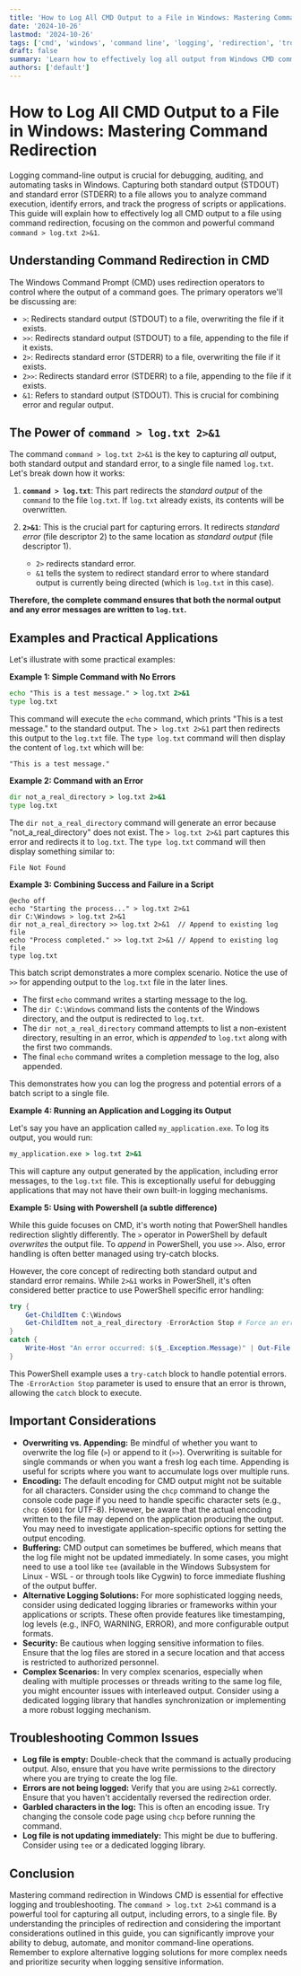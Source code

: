 ```yaml
---
title: 'How to Log All CMD Output to a File in Windows: Mastering Command Redirection'
date: '2024-10-26'
lastmod: '2024-10-26'
tags: ['cmd', 'windows', 'command line', 'logging', 'redirection', 'troubleshooting', 'batch scripting', 'output capture', 'powershell']
draft: false
summary: 'Learn how to effectively log all output from Windows CMD commands to a file using redirection.  Master the command `command > log.txt 2>&1` and explore advanced techniques for capturing both standard output and standard error, improving debugging and automation workflows.'
authors: ['default']
---
```


# How to Log All CMD Output to a File in Windows: Mastering Command Redirection

Logging command-line output is crucial for debugging, auditing, and automating tasks in Windows. Capturing both standard output (STDOUT) and standard error (STDERR) to a file allows you to analyze command execution, identify errors, and track the progress of scripts or applications. This guide will explain how to effectively log all CMD output to a file using command redirection, focusing on the common and powerful command `command > log.txt 2>&1`.

## Understanding Command Redirection in CMD

The Windows Command Prompt (CMD) uses redirection operators to control where the output of a command goes.  The primary operators we'll be discussing are:

*   `>`: Redirects standard output (STDOUT) to a file, overwriting the file if it exists.
*   `>>`: Redirects standard output (STDOUT) to a file, appending to the file if it exists.
*   `2>`: Redirects standard error (STDERR) to a file, overwriting the file if it exists.
*   `2>>`: Redirects standard error (STDERR) to a file, appending to the file if it exists.
*   `&1`: Refers to standard output (STDOUT). This is crucial for combining error and regular output.

## The Power of `command > log.txt 2>&1`

The command `command > log.txt 2>&1` is the key to capturing *all* output, both standard output and standard error, to a single file named `log.txt`.  Let's break down how it works:

1.  **`command > log.txt`**: This part redirects the *standard output* of the `command` to the file `log.txt`. If `log.txt` already exists, its contents will be overwritten.

2.  **`2>&1`**: This is the crucial part for capturing errors.  It redirects *standard error* (file descriptor 2) to the same location as *standard output* (file descriptor 1).

    *   `2>` redirects standard error.
    *   `&1` tells the system to redirect standard error to where standard output is currently being directed (which is `log.txt` in this case).

**Therefore, the complete command ensures that both the normal output and any error messages are written to `log.txt`.**

## Examples and Practical Applications

Let's illustrate with some practical examples:

**Example 1: Simple Command with No Errors**

```cmd
echo "This is a test message." > log.txt 2>&1
type log.txt
```

This command will execute the `echo` command, which prints "This is a test message." to the standard output. The `> log.txt 2>&1` part then redirects this output to the `log.txt` file. The `type log.txt` command will then display the content of `log.txt` which will be:

```
"This is a test message."
```

**Example 2: Command with an Error**

```cmd
dir not_a_real_directory > log.txt 2>&1
type log.txt
```

The `dir not_a_real_directory` command will generate an error because "not\_a\_real\_directory" does not exist.  The `> log.txt 2>&1` part captures this error and redirects it to `log.txt`.  The `type log.txt` command will then display something similar to:

```
File Not Found
```

**Example 3: Combining Success and Failure in a Script**

```batch
@echo off
echo "Starting the process..." > log.txt 2>&1
dir C:\Windows > log.txt 2>&1
dir not_a_real_directory >> log.txt 2>&1  // Append to existing log file
echo "Process completed." >> log.txt 2>&1 // Append to existing log file
type log.txt
```

This batch script demonstrates a more complex scenario. Notice the use of `>>` for appending output to the `log.txt` file in the later lines.

*   The first `echo` command writes a starting message to the log.
*   The `dir C:\Windows` command lists the contents of the Windows directory, and the output is redirected to `log.txt`.
*   The `dir not_a_real_directory` command attempts to list a non-existent directory, resulting in an error, which is *appended* to `log.txt` along with the first two commands.
*   The final `echo` command writes a completion message to the log, also appended.

This demonstrates how you can log the progress and potential errors of a batch script to a single file.

**Example 4: Running an Application and Logging its Output**

Let's say you have an application called `my_application.exe`.  To log its output, you would run:

```cmd
my_application.exe > log.txt 2>&1
```

This will capture any output generated by the application, including error messages, to the `log.txt` file. This is exceptionally useful for debugging applications that may not have their own built-in logging mechanisms.

**Example 5:  Using with Powershell (a subtle difference)**

While this guide focuses on CMD, it's worth noting that PowerShell handles redirection slightly differently. The `>` operator in PowerShell by default *overwrites* the output file. To *append* in PowerShell, you use `>>`.  Also, error handling is often better managed using try-catch blocks.

However, the core concept of redirecting both standard output and standard error remains. While `2>&1` works in PowerShell, it's often considered better practice to use PowerShell specific error handling:

```powershell
try {
    Get-ChildItem C:\Windows
    Get-ChildItem not_a_real_directory -ErrorAction Stop # Force an error for demonstration
}
catch {
    Write-Host "An error occurred: $($_.Exception.Message)" | Out-File -Append log.txt
}
```

This PowerShell example uses a `try-catch` block to handle potential errors.  The `-ErrorAction Stop` parameter is used to ensure that an error is thrown, allowing the `catch` block to execute.

## Important Considerations

*   **Overwriting vs. Appending:** Be mindful of whether you want to overwrite the log file (`>`) or append to it (`>>`). Overwriting is suitable for single commands or when you want a fresh log each time. Appending is useful for scripts where you want to accumulate logs over multiple runs.
*   **Encoding:** The default encoding for CMD output might not be suitable for all characters. Consider using the `chcp` command to change the console code page if you need to handle specific character sets (e.g., `chcp 65001` for UTF-8).  However, be aware that the actual encoding written to the file may depend on the application producing the output.  You may need to investigate application-specific options for setting the output encoding.
*   **Buffering:** CMD output can sometimes be buffered, which means that the log file might not be updated immediately. In some cases, you might need to use a tool like `tee` (available in the Windows Subsystem for Linux - WSL - or through tools like Cygwin) to force immediate flushing of the output buffer.
*   **Alternative Logging Solutions:** For more sophisticated logging needs, consider using dedicated logging libraries or frameworks within your applications or scripts. These often provide features like timestamping, log levels (e.g., INFO, WARNING, ERROR), and more configurable output formats.
*   **Security:** Be cautious when logging sensitive information to files. Ensure that the log files are stored in a secure location and that access is restricted to authorized personnel.
*   **Complex Scenarios:**  In very complex scenarios, especially when dealing with multiple processes or threads writing to the same log file, you might encounter issues with interleaved output. Consider using a dedicated logging library that handles synchronization or implementing a more robust logging mechanism.

## Troubleshooting Common Issues

*   **Log file is empty:** Double-check that the command is actually producing output. Also, ensure that you have write permissions to the directory where you are trying to create the log file.
*   **Errors are not being logged:** Verify that you are using `2>&1` correctly. Ensure that you haven't accidentally reversed the redirection order.
*   **Garbled characters in the log:** This is often an encoding issue. Try changing the console code page using `chcp` before running the command.
*   **Log file is not updating immediately:** This might be due to buffering. Consider using `tee` or a dedicated logging library.

## Conclusion

Mastering command redirection in Windows CMD is essential for effective logging and troubleshooting. The `command > log.txt 2>&1` command is a powerful tool for capturing all output, including errors, to a single file. By understanding the principles of redirection and considering the important considerations outlined in this guide, you can significantly improve your ability to debug, automate, and monitor command-line operations.  Remember to explore alternative logging solutions for more complex needs and prioritize security when logging sensitive information.